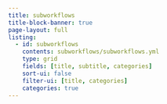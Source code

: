 ```yaml
---
title: subworkflows
title-block-banner: true
page-layout: full
listing:
  - id: subworkflows
    contents: subworkflows/subworkflows.yml
    type: grid
    fields: [title, subtitle, categories]
    sort-ui: false
    filter-ui: [title, categories]
    categories: true
---
```

